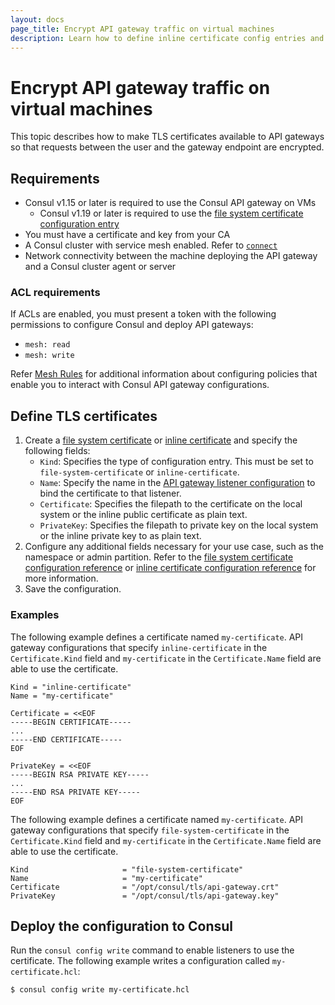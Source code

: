 ```yaml
---
layout: docs
page_title: Encrypt API gateway traffic on virtual machines
description: Learn how to define inline certificate config entries and deploy them to Consul. Inline certificate configuration entries enable you to attach TLS certificates and keys to gateway listeners so that traffic between external clients and gateway listeners is encrypted.
---
```


# Encrypt API gateway traffic on virtual machines

This topic describes how to make TLS certificates available to API gateways so that requests between the user and the gateway endpoint are encrypted. 

## Requirements

- Consul v1.15 or later is required to use the Consul API gateway on VMs
  - Consul v1.19 or later is required to use the [file system certificate configuration entry](/consul/docs/connect/config-entries/file-system-certificate)
- You must have a certificate and key from your CA
- A Consul cluster with service mesh enabled. Refer to [`connect`](/consul/docs/agent/config/config-files#connect)
- Network connectivity between the machine deploying the API gateway and a
  Consul cluster agent or server

### ACL requirements

If ACLs are enabled, you must present a token with the following permissions to
configure Consul and deploy API gateways:

- `mesh: read`
- `mesh: write`

Refer [Mesh Rules](/consul/docs/security/acl/acl-rules#mesh-rules) for
additional information about configuring policies that enable you to interact
with Consul API gateway configurations.

## Define TLS certificates

1. Create a [file system certificate](/consul/docs/connect/config-entries/file-system-certificate) or [inline certificate](/consul/docs/connect/config-entries/inline-certificate) and specify the following fields:
   - `Kind`: Specifies the type of configuration entry. This must be set to `file-system-certificate` or `inline-certificate`.
   - `Name`: Specify the name in the [API gateway listener configuration](/consul/docs/connect/gateways/api-gateway/configuration/api-gateway#listeners) to bind the certificate to that listener.  
   - `Certificate`: Specifies the filepath to the certificate on the local system or the inline public certificate as plain text.
   - `PrivateKey`: Specifies the filepath to private key on the local system or the inline private key to  as plain text.
1. Configure any additional fields necessary for your use case, such as the namespace or admin partition. Refer to the [file system certificate configuration reference](/consul/docs/connect/config-entries/file-system-certificate) or [inline certificate configuration reference](/consul/docs/connect/config-entries/inline-certificate) for more information.
1. Save the configuration.

### Examples

<Tabs>

<Tab heading="Inline certificate">

The following example defines a certificate named `my-certificate`. API gateway configurations that specify `inline-certificate` in the `Certificate.Kind` field and `my-certificate` in the `Certificate.Name` field are able to use the certificate.

```hcl
Kind = "inline-certificate"
Name = "my-certificate"

Certificate = <<EOF
-----BEGIN CERTIFICATE-----
...
-----END CERTIFICATE-----
EOF

PrivateKey = <<EOF
-----BEGIN RSA PRIVATE KEY-----
...
-----END RSA PRIVATE KEY-----
EOF
```

</Tab>

<Tab heading="File system certificate">

The following example defines a certificate named `my-certificate`. API gateway configurations that specify `file-system-certificate` in the `Certificate.Kind` field and `my-certificate` in the `Certificate.Name` field are able to use the certificate.

```hcl
Kind                     = "file-system-certificate"
Name                     = "my-certificate"
Certificate              = "/opt/consul/tls/api-gateway.crt"
PrivateKey               = "/opt/consul/tls/api-gateway.key"
```

</Tab>
</Tabs>

## Deploy the configuration to Consul

Run the `consul config write` command to enable listeners to use the certificate. The following example writes a configuration called `my-certificate.hcl`:

```shell-session
$ consul config write my-certificate.hcl
```